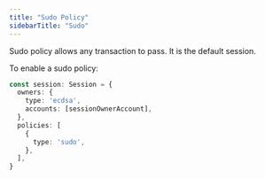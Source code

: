 ```yaml
---
title: "Sudo Policy"
sidebarTitle: "Sudo"
---
```


Sudo policy allows any transaction to pass. It is the default session.

To enable a sudo policy:

```ts {6-10}
const session: Session = {
  owners: {
    type: 'ecdsa',
    accounts: [sessionOwnerAccount],
  },
  policies: [
    {
      type: 'sudo',
    },
  ],
}
```
